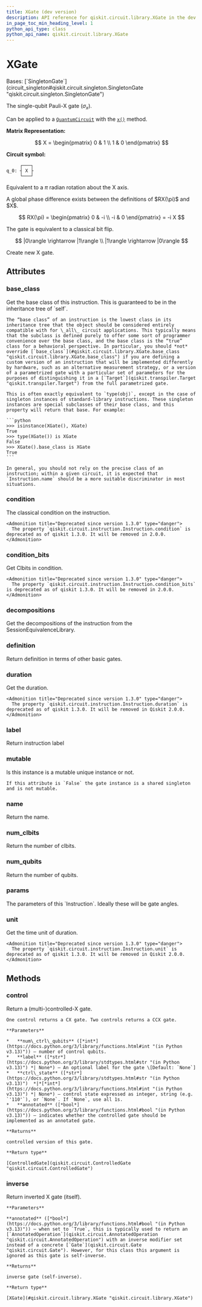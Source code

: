 ```yaml
---
title: XGate (dev version)
description: API reference for qiskit.circuit.library.XGate in the dev version of qiskit
in_page_toc_min_heading_level: 1
python_api_type: class
python_api_name: qiskit.circuit.library.XGate
---
```


# XGate

<Class id="qiskit.circuit.library.XGate" isDedicatedPage={true} github="https://github.com/Qiskit/qiskit/tree/stable/1.3/qiskit/circuit/library/standard_gates/x.py#L29-L153" signature="qiskit.circuit.library.XGate(*args, _force_mutable=False, **kwargs)" modifiers="class">
  Bases: [`SingletonGate`](circuit_singleton#qiskit.circuit.singleton.SingletonGate "qiskit.circuit.singleton.SingletonGate")

  The single-qubit Pauli-X gate ($\sigma_x$).

  Can be applied to a [`QuantumCircuit`](qiskit.circuit.QuantumCircuit "qiskit.circuit.QuantumCircuit") with the [`x()`](qiskit.circuit.QuantumCircuit#x "qiskit.circuit.QuantumCircuit.x") method.

  **Matrix Representation:**

$$
X = \begin{pmatrix}
0 & 1 \\
1 & 0
\end{pmatrix}
$$

  **Circuit symbol:**

  ```text
       ┌───┐
  q_0: ┤ X ├
       └───┘
  ```

  Equivalent to a $\pi$ radian rotation about the X axis.

  <Admonition title="Note" type="note">
    A global phase difference exists between the definitions of $RX(\pi)$ and $X$.

$$
RX(\pi) = \begin{pmatrix}
0 & -i \\
-i & 0
\end{pmatrix}
= -i X
$$
  </Admonition>

  The gate is equivalent to a classical bit flip.

$$
|0\rangle \rightarrow |1\rangle \\
|1\rangle \rightarrow |0\rangle
$$

  Create new X gate.

  ## Attributes

  ### base\_class

  <Attribute id="qiskit.circuit.library.XGate.base_class">
    Get the base class of this instruction. This is guaranteed to be in the inheritance tree of `self`.

    The “base class” of an instruction is the lowest class in its inheritance tree that the object should be considered entirely compatible with for \_all\_ circuit applications. This typically means that the subclass is defined purely to offer some sort of programmer convenience over the base class, and the base class is the “true” class for a behavioral perspective. In particular, you should *not* override [`base_class`](#qiskit.circuit.library.XGate.base_class "qiskit.circuit.library.XGate.base_class") if you are defining a custom version of an instruction that will be implemented differently by hardware, such as an alternative measurement strategy, or a version of a parametrized gate with a particular set of parameters for the purposes of distinguishing it in a [`Target`](qiskit.transpiler.Target "qiskit.transpiler.Target") from the full parametrized gate.

    This is often exactly equivalent to `type(obj)`, except in the case of singleton instances of standard-library instructions. These singleton instances are special subclasses of their base class, and this property will return that base. For example:

    ```python
    >>> isinstance(XGate(), XGate)
    True
    >>> type(XGate()) is XGate
    False
    >>> XGate().base_class is XGate
    True
    ```

    In general, you should not rely on the precise class of an instruction; within a given circuit, it is expected that `Instruction.name` should be a more suitable discriminator in most situations.
  </Attribute>

  ### condition

  <Attribute id="qiskit.circuit.library.XGate.condition">
    The classical condition on the instruction.

    <Admonition title="Deprecated since version 1.3.0" type="danger">
      The property `qiskit.circuit.instruction.Instruction.condition` is deprecated as of qiskit 1.3.0. It will be removed in 2.0.0.
    </Admonition>
  </Attribute>

  ### condition\_bits

  <Attribute id="qiskit.circuit.library.XGate.condition_bits">
    Get Clbits in condition.

    <Admonition title="Deprecated since version 1.3.0" type="danger">
      The property `qiskit.circuit.instruction.Instruction.condition_bits` is deprecated as of qiskit 1.3.0. It will be removed in 2.0.0.
    </Admonition>
  </Attribute>

  ### decompositions

  <Attribute id="qiskit.circuit.library.XGate.decompositions">
    Get the decompositions of the instruction from the SessionEquivalenceLibrary.
  </Attribute>

  ### definition

  <Attribute id="qiskit.circuit.library.XGate.definition">
    Return definition in terms of other basic gates.
  </Attribute>

  ### duration

  <Attribute id="qiskit.circuit.library.XGate.duration">
    Get the duration.

    <Admonition title="Deprecated since version 1.3.0" type="danger">
      The property `qiskit.circuit.instruction.Instruction.duration` is deprecated as of qiskit 1.3.0. It will be removed in Qiskit 2.0.0.
    </Admonition>
  </Attribute>

  ### label

  <Attribute id="qiskit.circuit.library.XGate.label">
    Return instruction label
  </Attribute>

  ### mutable

  <Attribute id="qiskit.circuit.library.XGate.mutable">
    Is this instance is a mutable unique instance or not.

    If this attribute is `False` the gate instance is a shared singleton and is not mutable.
  </Attribute>

  ### name

  <Attribute id="qiskit.circuit.library.XGate.name">
    Return the name.
  </Attribute>

  ### num\_clbits

  <Attribute id="qiskit.circuit.library.XGate.num_clbits">
    Return the number of clbits.
  </Attribute>

  ### num\_qubits

  <Attribute id="qiskit.circuit.library.XGate.num_qubits">
    Return the number of qubits.
  </Attribute>

  ### params

  <Attribute id="qiskit.circuit.library.XGate.params">
    The parameters of this `Instruction`. Ideally these will be gate angles.
  </Attribute>

  ### unit

  <Attribute id="qiskit.circuit.library.XGate.unit">
    Get the time unit of duration.

    <Admonition title="Deprecated since version 1.3.0" type="danger">
      The property `qiskit.circuit.instruction.Instruction.unit` is deprecated as of qiskit 1.3.0. It will be removed in Qiskit 2.0.0.
    </Admonition>
  </Attribute>

  ## Methods

  ### control

  <Function id="qiskit.circuit.library.XGate.control" github="https://github.com/Qiskit/qiskit/tree/stable/1.3/qiskit/circuit/library/standard_gates/x.py#L100-L136" signature="control(num_ctrl_qubits=1, label=None, ctrl_state=None, annotated=False)">
    Return a (multi-)controlled-X gate.

    One control returns a CX gate. Two controls returns a CCX gate.

    **Parameters**

    *   **num\_ctrl\_qubits** ([*int*](https://docs.python.org/3/library/functions.html#int "(in Python v3.13)")) – number of control qubits.
    *   **label** ([*str*](https://docs.python.org/3/library/stdtypes.html#str "(in Python v3.13)") *| None*) – An optional label for the gate \[Default: `None`]
    *   **ctrl\_state** ([*str*](https://docs.python.org/3/library/stdtypes.html#str "(in Python v3.13)")  *|*[*int*](https://docs.python.org/3/library/functions.html#int "(in Python v3.13)") *| None*) – control state expressed as integer, string (e.g. `'110'`), or `None`. If `None`, use all 1s.
    *   **annotated** ([*bool*](https://docs.python.org/3/library/functions.html#bool "(in Python v3.13)")) – indicates whether the controlled gate should be implemented as an annotated gate.

    **Returns**

    controlled version of this gate.

    **Return type**

    [ControlledGate](qiskit.circuit.ControlledGate "qiskit.circuit.ControlledGate")
  </Function>

  ### inverse

  <Function id="qiskit.circuit.library.XGate.inverse" github="https://github.com/Qiskit/qiskit/tree/stable/1.3/qiskit/circuit/library/standard_gates/x.py#L138-L150" signature="inverse(annotated=False)">
    Return inverted X gate (itself).

    **Parameters**

    **annotated** ([*bool*](https://docs.python.org/3/library/functions.html#bool "(in Python v3.13)")) – when set to `True`, this is typically used to return an [`AnnotatedOperation`](qiskit.circuit.AnnotatedOperation "qiskit.circuit.AnnotatedOperation") with an inverse modifier set instead of a concrete [`Gate`](qiskit.circuit.Gate "qiskit.circuit.Gate"). However, for this class this argument is ignored as this gate is self-inverse.

    **Returns**

    inverse gate (self-inverse).

    **Return type**

    [XGate](#qiskit.circuit.library.XGate "qiskit.circuit.library.XGate")
  </Function>
</Class>

